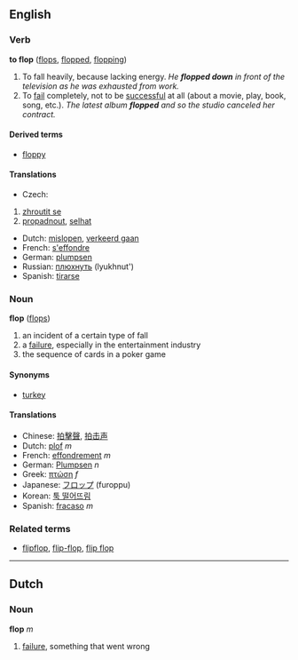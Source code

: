 ==English==
===Verb===
'''to flop''' ([[flops]], [[flopped]], [[flopping]])

# To fall heavily, because lacking energy. ''He '''flopped down''' in front of the television as he was exhausted from work.''
# To [[fail]] completely, not to be [[successful]] at all (about a movie, play, book, song, etc.). ''The latest album '''flopped''' and so the studio canceled her contract.''

====Derived terms====
*[[floppy]]

====Translations====
*Czech:
# [[zhroutit se]]
# [[propadnout]], [[selhat]] 
*Dutch: [[mislopen]], [[verkeerd gaan]]
*French: [[s'effondre]]
*German: [[plumpsen]]
*Russian: [[плюхнуть]] (lyukhnut')
*Spanish: [[tirarse]]

===Noun===
'''flop''' ([[flops]])

# an incident of a certain type of fall<!-- please replace with real def -->
# a [[failure]], especially in the entertainment industry
# the sequence of cards in a poker game

====Synonyms====
*[[turkey]]

====Translations====
*Chinese: [[拍擊聲]], [[拍击声]]
*Dutch: [[plof]] ''m''
*French: [[effondrement]] ''m''
*German: [[Plumpsen]] ''n''
*Greek: [[πτώση]] ''f''
*Japanese: [[フロップ]] (furoppu)
*Korean: [[툭 떨어뜨림]]
*Spanish: [[fracaso]] ''m''

===Related terms===
*[[flipflop]], [[flip-flop]], [[flip flop]]<!-- not sure which are correct -->

----
==Dutch==
===Noun===
'''flop''' ''m''

# [[failure]], something that went wrong